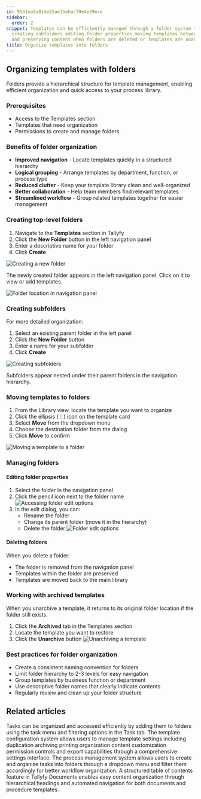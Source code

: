 ```yaml
---
id: 9141ea9a81de25ae15ebac79e4e29ece
sidebar:
  order: 2
snippet: Templates can be efficiently managed through a folder system that enables
  creating subfolders editing folder properties moving templates between locations
  and preserving content when folders are deleted or templates are unarchived.
title: Organize templates into folders
---
```


## Organizing templates with folders

Folders provide a hierarchical structure for template management, enabling efficient organization and quick access to your process library.

### Prerequisites
- Access to the Templates section
- Templates that need organization
- Permissions to create and manage folders

### Benefits of folder organization
- **Improved navigation** - Locate templates quickly in a structured hierarchy
- **Logical grouping** - Arrange templates by department, function, or process type
- **Reduced clutter** - Keep your template library clean and well-organized
- **Better collaboration** - Help team members find relevant templates
- **Streamlined workflow** - Group related templates together for easier management

### Creating top-level folders

1. Navigate to the **Templates** section in Tallyfy
2. Click the **New Folder** button in the left navigation panel
3. Enter a descriptive name for your folder
4. Click **Create**

![Creating a new folder](https://screenshots.tallyfy.com/tallyfy/pro/desktop-light-create-folder-template.png)

The newly created folder appears in the left navigation panel. Click on it to view or add templates.

![Folder location in navigation panel](https://screenshots.tallyfy.com/tallyfy/pro/desktop-light-point-folders-templates.png)

### Creating subfolders

For more detailed organization:

1. Select an existing parent folder in the left panel
2. Click the **New Folder** button
3. Enter a name for your subfolder
4. Click **Create**

![Creating subfolders](https://screenshots.tallyfy.com/tallyfy%2Fpro%2Fdesktop-light-create-subfolders.png)

Subfolders appear nested under their parent folders in the navigation hierarchy.

### Moving templates to folders

1. From the Library view, locate the template you want to organize
2. Click the ellipsis (⋮) icon on the template card
3. Select **Move** from the dropdown menu
4. Choose the destination folder from the dialog
5. Click **Move** to confirm

![Moving a template to a folder](https://screenshots.tallyfy.com/tallyfy%2Fpro%2Fdesktop-light-move-template-to-folder1701482910854.png)

### Managing folders

#### Editing folder properties
1. Select the folder in the navigation panel
2. Click the pencil icon next to the folder name
   ![Accessing folder edit options](https://screenshots.tallyfy.com/tallyfy/pro/desktop-light-click-edit-folder-template.png)
3. In the edit dialog, you can:
   - Rename the folder
   - Change its parent folder (move it in the hierarchy)
   - Delete the folder
   ![Folder edit options](https://screenshots.tallyfy.com/tallyfy/pro/desktop-light-edit-folder-templates.png)

#### Deleting folders
When you delete a folder:
- The folder is removed from the navigation panel
- Templates within the folder are preserved
- Templates are moved back to the main library

### Working with archived templates

When you unarchive a template, it returns to its original folder location if the folder still exists.

1. Click the **Archived** tab in the Templates section 
2. Locate the template you want to restore
3. Click the **Unarchive** button
   ![Unarchiving a template](https://screenshots.tallyfy.com/tallyfy%2Fpro%2Fdesktop-light-show-archived-templates1701483092924.png)

### Best practices for folder organization
- Create a consistent naming convention for folders
- Limit folder hierarchy to 2-3 levels for easy navigation
- Group templates by business function or department
- Use descriptive folder names that clearly indicate contents
- Regularly review and clean up your folder structure


## Related articles
<CardGrid>
<LinkTitleCard header="<b>Tasks View > Organize tasks into folders</b>" href="/products/pro/tracking-and-tasks/tasks-view/how-can-i-add-tasks-to-folders-in-tallyfy/" > Tasks can be organized and accessed efficiently by adding them to folders using the task menu and filtering options in the Task tab. </LinkTitleCard>
<LinkTitleCard header="<b>Templates > Configure your template</b>" href="/products/pro/documenting/templates/config/" > The template configuration system allows users to manage template settings including duplication archiving printing organization content customization permission controls and export capabilities through a comprehensive settings interface. </LinkTitleCard>
<LinkTitleCard header="<b>Organize Processes > Organize processes into folders</b>" href="/products/pro/tracking-and-tasks/tracker-view/organize-processes/how-can-i-add-tasks-to-folders-in-tallyfy/" > The process management system allows users to create and organize tasks into folders through a dropdown menu and filter them accordingly for better workflow organization. </LinkTitleCard>
<LinkTitleCard header="<b>Documents > Create a Table of Contents</b>" href="/products/pro/documenting/documents/how-to-create-a-table-of-contents-in-tallyfy/" > A structured table of contents feature in Tallyfy Documents enables easy content organization through hierarchical headings and automated navigation for both documents and procedure templates. </LinkTitleCard>
</CardGrid>